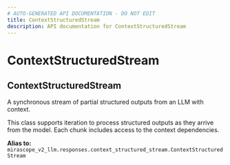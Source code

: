 ```yaml
---
# AUTO-GENERATED API DOCUMENTATION - DO NOT EDIT
title: ContextStructuredStream
description: API documentation for ContextStructuredStream
---
```


# ContextStructuredStream

## <ApiType type="Alias" path="responses/ContextStructuredStream" symbolName="ContextStructuredStream" /> ContextStructuredStream

A synchronous stream of partial structured outputs from an LLM with context.

This class supports iteration to process structured outputs as they arrive from the
model. Each chunk includes access to the context dependencies.


**Alias to:** `mirascope_v2_llm.responses.context_structured_stream.ContextStructuredStream`

